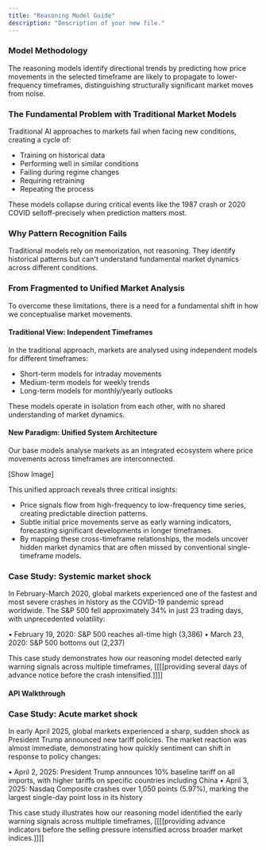 ```yaml
---
title: "Reasoning Model Guide"
description: "Description of your new file."
---
```


### Model Methodology

The reasoning models identify directional trends by predicting how price movements in the selected timeframe are likely to propagate to lower-frequency timeframes, distinguishing structurally significant market moves from noise.

### The Fundamental Problem with Traditional Market Models

Traditional AI approaches to markets fail when facing new conditions, creating a cycle of:

- Training on historical data
- Performing well in similar conditions
- Failing during regime changes
- Requiring retraining
- Repeating the process

These models collapse during critical events like the 1987 crash or 2020 COVID selloff-precisely when prediction matters most.

### Why Pattern Recognition Fails

Traditional models rely on memorization, not reasoning. They identify historical patterns but can't understand fundamental market dynamics across different conditions.

### From Fragmented to Unified Market Analysis

To overcome these limitations, there is a need for a fundamental shift in how we conceptualise market movements.

#### Traditional View: Independent Timeframes

In the traditional approach, markets are analysed using independent models for different timeframes:

- Short-term models for intraday movements
- Medium-term models for weekly trends
- Long-term models for monthly/yearly outlooks

These models operate in isolation from each other, with no shared understanding of market dynamics.

#### New Paradigm: Unified System Architecture

Our base models analyse markets as an integrated ecosystem where price movements across timeframes are interconnected. 

[Show Image]

This unified approach reveals three critical insights:

- Price signals flow from high-frequency to low-frequency time series, creating predictable direction patterns.
- Subtle initial price movements serve as early warning indicators, forecasting significant developments in longer timeframes.
- By mapping these cross-timeframe relationships, the models uncover hidden market dynamics that are often missed by conventional single-timeframe models.

### Case Study: Systemic market shock

In February-March 2020, global markets experienced one of the fastest and most severe crashes in history as the COVID-19 pandemic spread worldwide. The S&P 500 fell approximately 34% in just 23 trading days, with unprecedented volatility:

•	February 19, 2020: S&P 500 reaches all-time high (3,386)
•	March 23, 2020: S&P 500 bottoms out (2,237)

This case study demonstrates how our reasoning model detected early warning signals across multiple timeframes, [[[[providing several days of advance notice before the crash intensified.]]]]

#### API Walkthrough 


### Case Study: Acute market shock

In early April 2025, global markets experienced a sharp, sudden shock as President Trump announced new tariff policies. The market reaction was almost immediate, demonstrating how quickly sentiment can shift in response to policy changes:

•	April 2, 2025: President Trump announces 10% baseline tariff on all imports, with higher tariffs on specific countries including China
•	April 3, 2025: Nasdaq Composite crashes over 1,050 points (5.97%), marking the largest single-day point loss in its history

This case study illustrates how our reasoning model identified the early warning signals across multiple timeframes, [[[[providing advance indicators before the selling pressure intensified across broader market indices.]]]]
